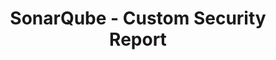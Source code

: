 ---
title: "SonarQube - Custom Security Report"
url: 'https://github.com/hawjeh/sonar-custom-plugin-example-report'
category: "miniproject"
sequence: "030"
---